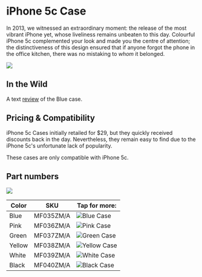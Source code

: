 
# iPhone 5c Case

In 2013, we witnessed an extraordinary moment: the release of the most vibrant iPhone yet, whose liveliness remains unbeaten to this day. Colourful iPhone 5c complemented your look and made you the centre of attention; the distinctiveness of this design ensured that if anyone forgot the phone in the office kitchen, there was no mistaking to _whom_ it belonged.

<img src="https://cloudfront.everycase.org/assets/2013_5c.png"></img>

## In the Wild

A text [review](https://www.imore.com/iphone-5c-case-review) of the Blue case.

## Pricing & Compatibility

iPhone 5c Cases initially retailed for $29, but they quickly received discounts back in the day. Nevertheless, they remain easy to find due to the iPhone 5c's unfortunate lack of popularity.

These cases are only compatible with iPhone 5c.

## Part numbers

<img src="https://cloudfront.everycase.org/assets/2013_5c.jpg"></img>

| Color  | SKU             | Tap for more:                                                                                                                        |
| ------ | --------------- | ------------------------------------------------------------------------------------------------------------------------------------ |
| Blue   | MF035<wbr/>ZM/A | <Link href="/ancient/iphone-5c/MF035"><img src="https://cloudfront.everycase.org/everypreview/MF035.webp" alt="Blue Case"/></Link>   |
| Pink   | MF036<wbr/>ZM/A | <Link href="/ancient/iphone-5c/MF036"><img src="https://cloudfront.everycase.org/everypreview/MF036.webp" alt="Pink Case"/></Link>   |
| Green  | MF037<wbr/>ZM/A | <Link href="/ancient/iphone-5c/MF037"><img src="https://cloudfront.everycase.org/everypreview/MF037.webp" alt="Green Case"/></Link>  |
| Yellow | MF038<wbr/>ZM/A | <Link href="/ancient/iphone-5c/MF038"><img src="https://cloudfront.everycase.org/everypreview/MF038.webp" alt="Yellow Case"/></Link> |
| White  | MF039<wbr/>ZM/A | <Link href="/ancient/iphone-5c/MF039"><img src="https://cloudfront.everycase.org/everypreview/MF039.webp" alt="White Case"/></Link>  |
| Black  | MF040<wbr/>ZM/A | <Link href="/ancient/iphone-5c/MF040"><img src="https://cloudfront.everycase.org/everypreview/MF040.webp" alt="Black Case"/></Link>  |
